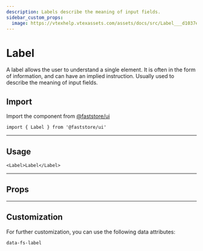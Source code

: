 ```yaml
---
description: Labels describe the meaning of input fields.
sidebar_custom_props:
  image: https://vtexhelp.vtexassets.com/assets/docs/src/Label___d1037ecfcce02ddf742bc029d7ad9fea.png
---
```



# Label

A label allows the user to understand a single element. It is often in the form of information, and can have an implied instruction. Usually used to describe the meaning of input fields.

## Import

Import the component from <a href="https://www.faststore.dev/reference/ui/get-started-faststore-ui">@faststore/ui</a>

```tsx
import { Label } from '@faststore/ui'
```

---

## Usage

```tsx live
<Label>Label</Label>
```

---

## Props

<PropsSection name="Label" />

---

## Customization

For further customization, you can use the following data attributes:

`data-fs-label`
